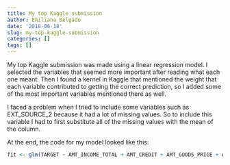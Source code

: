 ```yaml
---
title: My top Kaggle submission
author: Emiliana Delgado
date: '2018-06-18'
slug: my-top-kaggle-submission
categories: []
tags: []
---
```


My top Kaggle submission was made using a linear regression model. I selected the variables that seemed more important after reading what each one meant. Then I found a kernel in Kaggle that mentioned the weight that each variable contributed to getting the correct prediction, so I added some of the most important variables mentioned there as well. 

I faced a problem when I tried to include some variables such as EXT_SOURCE_2 because it had a lot of missing values. So to include this variable I had to first substitute all of the missing values with the mean of the column. 

At the end, the code for my model looked like this: 

```r
fit <- glm(TARGET ~ AMT_INCOME_TOTAL + AMT_CREDIT + AMT_GOODS_PRICE + AMT_ANNUITY + EXT_SOURCE_2 + DAYS_BIRTH, train, family = "binomial")
```

